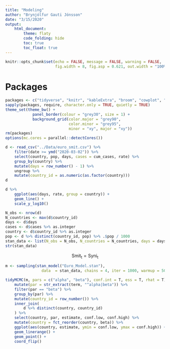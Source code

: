 ```yaml
---
title: "Modeling"
author: "Brynjólfur Gauti Jónsson"
date: "3/15/2020"
output: 
    html_document:
        theme: flaty
        code_folding: hide
        toc: true
        toc_float: true
---
```


```r
knitr::opts_chunk$set(echo = FALSE, message = FALSE, warning = FALSE, 
                      fig.width = 8, fig.asp = 0.621, out.width = "100%")
```

# Packages

```r
packages <- c("tidyverse", "knitr", "kableExtra", "broom", "cowplot", "rstan", "tidybayes", "scales", "ggridges")
sapply(packages, require, character.only = TRUE, quietly = TRUE)
theme_set(theme_bw() + 
            panel_border(colour = "grey30", size = 1) + 
            background_grid(color.major = "grey90", 
                            color.minor = "grey95", 
                            minor = "xy", major = "xy"))
rm(packages)
options(mc.cores = parallel::detectCores())
```


```r
d <- read_csv("../Data/euro_smit.csv") %>% 
    filter(date >= ymd("2020-03-02")) %>%
    select(country, pop, days, cases = cum_cases, rate) %>% 
    group_by(country) %>% 
    mutate(days = row_number() - 1) %>% 
    ungroup %>% 
    mutate(country_id = as.numeric(as.factor(country)))
d
```

```r
d %>% 
    ggplot(aes(days, rate, group = country)) +
    geom_line() +
    scale_y_log10()
```


```r
N_obs <- nrow(d)
N_countries <- max(d$country_id)
days <- d$days
cases <- d$cases %>% as.integer
country <- d$country_id %>% as.integer
pop <- d %>% distinct(country_id, pop) %>% .$pop / 1000
stan_data <- list(N_obs = N_obs, N_countries = N_countries, days = days, cases = cases, country = country, pop = pop)
str(stan_data)
```

$$
\mathrm{Smit_t} = \mathrm{Syni_t}
$$



```r
m <- sampling(stan_model("Euro_Model.stan"), 
                data  = stan_data, chains = 4, iter = 1000, warmup = 500)
```

```r
tidyMCMC(m, pars = c("alpha", "beta"), conf.int = T, ess = T, rhat = T) %>% 
    mutate(par = str_extract(term, "^alpha|beta")) %>%
    filter(par == "beta") %>% 
    group_by(par) %>% 
    mutate(country_id = row_number()) %>% 
    inner_join(
        d %>% distinct(country, country_id)
    ) %>% 
    select(country, par, estimate, conf.low, conf.high) %>% 
    mutate(country = fct_reorder(country, beta)) %>% 
    ggplot(aes(country, estimate, ymin = conf.low, ymax = conf.high)) +
    geom_linerange() +
    geom_point() +
    coord_flip()
```

